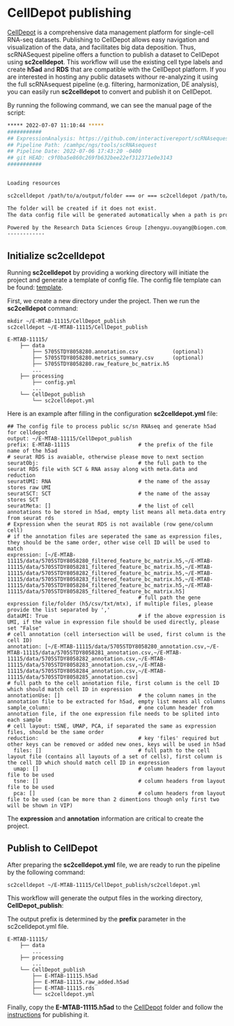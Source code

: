 # CellDepot publishing

[CellDepot](https://www.sciencedirect.com/science/article/pii/S0022283621006665){target="_blank"} is a comprehensive data management platform for single-cell RNA-seq datasets. Publishing to CellDepot allows easy navigation and visualization of the data, and facilitates big data deposition. Thus, scRNASequest pipeline offers a function to publish a dataset to CellDepot using **sc2celldepot**. This workflow will use the existing cell type labels and create **h5ad** and **RDS** that are compatible with the CellDepot platform. If you are interested in hosting any public datasets withour re-analyzing it using the full scRNAsequest pipeline (e.g. filtering, harmonization, DE analysis), you can easily run **sc2celldepot** to convert and publish it on CellDepot.

By running the following command, we can see the manual page of the script:

```bash
***** 2022-07-07 11:10:44 *****
###########
## ExpressionAnalysis: https://github.com/interactivereport/scRNAsequest.git
## Pipeline Path: /camhpc/ngs/tools/scRNAsequest
## Pipeline Date: 2022-07-06 17:43:20 -0400
## git HEAD: c9f0ba5e860c269fb632bee22ef312371e0e3143
###########


Loading resources

sc2celldepot /path/to/a/output/folder === or === sc2celldepot /path/to/a/config/file

The folder will be created if it does not exist.
The data config file will be generated automatically when a path is provided

Powered by the Research Data Sciences Group [zhengyu.ouyang@biogen.com;yuhenry.sun@biogen.com]
------------
```

## Initialize sc2celldepot

Running **sc2celldepot** by providing a working directory will initiate the project and generate a template of config file. The config file template can be found: [template](https://github.com/interactivereport/scRNAsequest/blob/main/src/external2h5ad.yml){target="_blank"}.

First, we create a new directory under the project. Then we run the **sc2celldepot** command:

```
mkdir ~/E-MTAB-11115/CellDepot_publish
sc2celldepot ~/E-MTAB-11115/CellDepot_publish

E-MTAB-11115/
    ├── data
        ├── 5705STDY8058280.annotation.csv           (optional)
        ├── 5705STDY8058280.metrics_summary.csv      (optional)
        ├── 5705STDY8058280.raw_feature_bc_matrix.h5
        ...
    ├── processing
        ├── config.yml
        ...
    └── CellDepot_publish
        └── sc2celldepot.yml
```

Here is an example after filling in the configuration **sc2celldepot.yml** file:

```
## The config file to process public sc/sn RNAseq and generate h5ad for celldepot
output: ~/E-MTAB-11115/CellDepot_publish
prefix: E-MTAB-11115                      # the prefix of the file name of the h5ad
# seurat RDS is avaiable, otherwise please move to next section
seuratObj:                                # the full path to the seurat RDS file with SCT & RNA assay along with meta.data and reduction
seuratUMI: RNA                            # the name of the assay stores raw UMI
seuratSCT: SCT                            # the name of the assay stores SCT
seuratMeta: []                            # the list of cell annotations to be stored in h5ad, empty list means all meta.data entry from seurat rds
# Expression when the seurat RDS is not available (row gene/column cell)
# if the annotation files are seperated the same as expression files, they should be the same order, other wise cell ID will be used to match
expression: [~/E-MTAB-11115/data/5705STDY8058280_filtered_feature_bc_matrix.h5,~/E-MTAB-11115/data/5705STDY8058281_filtered_feature_bc_matrix.h5,~/E-MTAB-11115/data/5705STDY8058282_filtered_feature_bc_matrix.h5,~/E-MTAB-11115/data/5705STDY8058283_filtered_feature_bc_matrix.h5,~/E-MTAB-11115/data/5705STDY8058284_filtered_feature_bc_matrix.h5,~/E-MTAB-11115/data/5705STDY8058285_filtered_feature_bc_matrix.h5] 
                                          # full path the gene expression file/folder (h5/csv/txt/mtx), if multiple files, please provide the list separated by ','
dataUMI: True                             # if the above expression is UMI, if the value in expression file should be used directly, please set "False"
# cell annotation (cell intersection will be used, first column is the cell ID)
annotation: [~/E-MTAB-11115/data/5705STDY8058280_annotation.csv,~/E-MTAB-11115/data/5705STDY8058281_annotation.csv,~/E-MTAB-11115/data/5705STDY8058282_annotation.csv,~/E-MTAB-11115/data/5705STDY8058283_annotation.csv,~/E-MTAB-11115/data/5705STDY8058284_annotation.csv,~/E-MTAB-11115/data/5705STDY8058285_annotation.csv]                             # full path to the cell annotation file, first column is the cell ID which should match cell ID in expression
annotationUse: []                         # the column names in the annotation file to be extracted for h5ad, empty list means all columns
sample_column:                            # one column header from annotation file, if the one expression file needs to be splited into each sample
# cell layout: tSNE, UMAP, PCA, if separated the same as expression files, should be the same order
reduction:                                # key 'files' required but other keys can be removed or added new ones, keys will be used in h5ad
  files: []                               # full path to the cell layout file (contains all layouts of a set of cells), first column is the cell ID which should match cell ID in expression
  umap: []                                # column headers from layout file to be used
  tsne: []                                # column headers from layout file to be used
  pca: []                                 # column headers from layout file to be used (can be more than 2 dimentions though only first two will be shown in VIP)
```

The **expression** and **annotation** information are critical to create the project.

## Publish to CellDepot

After preparing the **sc2celldepot.yml** file, we are ready to run the pipeline by the following command:

```
sc2celldepot ~/E-MTAB-11115/CellDepot_publish/sc2celldepot.yml
```

This workflow will generate the output files in the working directory, **CellDepot_publish**:

The output prefix is determined by the **prefix** parameter in the sc2celldepot.yml file.

```
E-MTAB-11115/
    ├── data
        ...
    ├── processing
        ...
    └── CellDepot_publish
        ├── E-MTAB-11115.h5ad
        ├── E-MTAB-11115.raw_added.h5ad
        ├── E-MTAB-11115.rds
        └── sc2celldepot.yml
```

Finally, copy the **E-MTAB-11115.h5ad** to the [CellDepot](https://github.com/interactivereport/CellDepot){target="_blank"} folder and follow the [instructions](https://interactivereport.github.io/CellDepot/bookdown/docs/){target="_blank"} for publishing it.